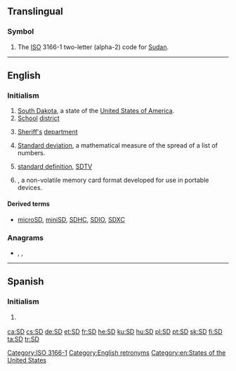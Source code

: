 {{also|s.d.|S.D.|.sd}}
==Translingual==

===Symbol===
{{head|mul|symbol}}

# The [[ISO]] 3166-1 two-letter (alpha-2) code for [[Sudan]].

[[Category:ISO 3166-1]]

----

==English==

===Initialism===
{{rfc-header|Initialism}}
{{head|en|initialism}}

# [[South Dakota]], a state of the [[United States of America]].
# [[school|School]] [[district]]
# {{label|en|law enforcement}} [[sheriff|Sheriff's]] [[department]]
# {{label|en|mathematics}} [[standard deviation|Standard deviation]], a mathematical measure of the spread of a list of numbers.
# {{label|en|television}} [[standard definition]], [[SDTV]]
# {{w|Secure Digital}}, a non-volatile memory card format developed for use in portable devices.

====Derived terms====
* {{sense|memory card format|}} [[microSD]], [[miniSD]], [[SDHC]], [[SDIO]], [[SDXC]]

===Anagrams===
* {{l|en|d's}} , {{l|en|D's}}, {{l|en|DS}}

[[Category:English retronyms]]
[[Category:en:States of the United States]]

----

==Spanish==

===Initialism===
{{rfc-header|Initialism}}
{{head|es|initialism}}

# {{label|es|grammar|syntax}} {{abbreviation of|sintagma determinante|lang=es}}

[[ca:SD]]
[[cs:SD]]
[[de:SD]]
[[et:SD]]
[[fr:SD]]
[[he:SD]]
[[ku:SD]]
[[hu:SD]]
[[pl:SD]]
[[pt:SD]]
[[sk:SD]]
[[fi:SD]]
[[ta:SD]]
[[tr:SD]]